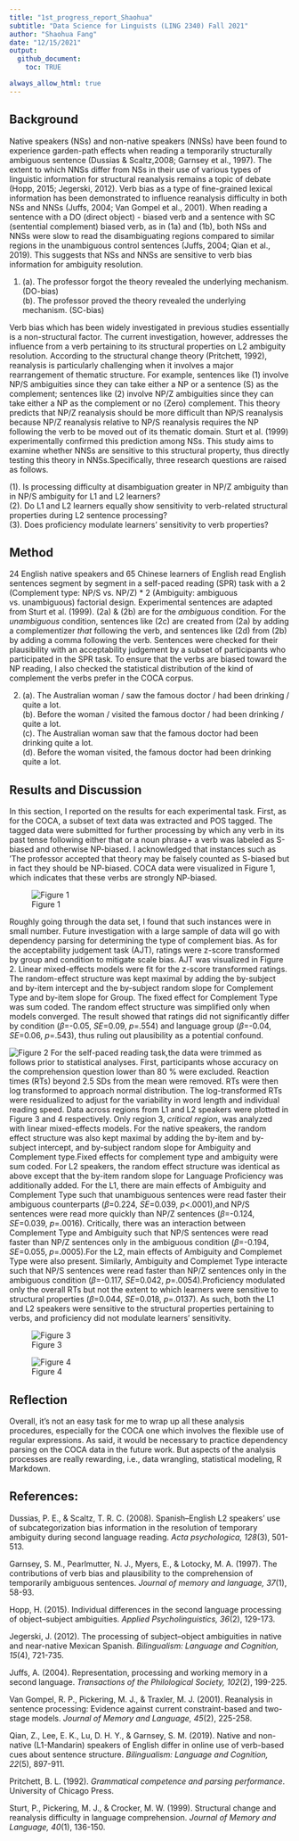 ```yaml
---
title: "1st_progress_report_Shaohua"
subtitle: "Data Science for Linguists (LING 2340) Fall 2021"
author: "Shaohua Fang"
date: "12/15/2021"
output: 
  github_document: 
    toc: TRUE

always_allow_html: true
---
```


## Background 

Native speakers (NSs) and non-native speakers (NNSs) have been found to experience garden-path effects when reading a temporarily structurally ambiguous sentence (Dussias & Scaltz,2008; Garnsey et al., 1997). The extent to which NNSs differ from NSs in their use of various types of linguistic information for structural reanalysis remains a topic of debate (Hopp, 2015; Jegerski, 2012). Verb bias as a type of fine-grained lexical information has been demonstrated to influence reanalysis difficulty in both NSs and NNSs (Juffs, 2004; Van Gompel et al., 2001). When reading a sentence with a DO (direct object) - biased verb and a sentence with SC (sentential complement) biased verb, as in (1a) and (1b), both NSs and NNSs were slow to read the disambiguating regions compared to similar regions in the unambiguous control sentences (Juffs, 2004; Qian et al., 2019). This suggests that NSs and NNSs are sensitive to verb bias information for ambiguity resolution.

1. (a). The professor forgot the theory revealed the underlying mechanism. (DO-bias) <br/>
   (b). The professor proved the theory revealed the underlying mechanism. (SC-bias)

Verb bias which has been widely investigated in previous studies essentially is a non-structural factor. The current investigation, however, addresses the influence from a verb pertaining to its structural properties on L2 ambiguity resolution. According to the structural change theory (Pritchett, 1992), reanalysis is particularly challenging when it involves a major rearrangement of thematic structure. For example, sentences like (1) involve NP/S ambiguities since they can take either a NP or a sentence (S) as the complement; sentences like (2) involve NP/Z ambiguities since they can take either a NP as the complement or no (Zero) complement. This theory predicts that NP/Z reanalysis should be more difficult than NP/S reanalysis because NP/Z reanalysis relative to NP/S reanalysis requires the NP following the verb to be moved out of its thematic domain. Sturt et al. (1999) experimentally confirmed this prediction among NSs. This study aims to examine whether NNSs are sensitive to this structural property, thus directly testing this theory in NNSs.Specifically, three research questions are raised as follows.

(1). Is processing difficulty at disambiguation greater in NP/Z ambiguity than in NP/S ambiguity for L1 and L2 learners? <br/>
(2). Do L1 and L2 learners equally show sensitivity to verb-related structural properties during L2 sentence processing? <br/>
(3). Does proficiency modulate learners’ sensitivity to verb properties?

## Method 

24 English native speakers and 65 Chinese learners of English read English sentences segment by segment in a self-paced reading (SPR) task with a 2 (Complement type: NP/S vs. NP/Z) * 2 (Ambiguity: ambiguous vs. unambiguous) factorial design. Experimental sentences are adapted from Sturt et al. (1999). (2a) & (2b) are for the *ambiguous* condition. For the *unambiguous* condition, sentences like (2c) are created from (2a) by adding a complementizer *that* following the verb, and sentences like (2d) from (2b) by adding a comma following the verb. Sentences were checked for their plausibility with an acceptability judgement by a subset of participants who participated in the SPR task. To ensure that the verbs are biased toward the NP reading, I also checked the statistical distribution of the kind of complement the verbs prefer in the COCA corpus. 

2. (a). The Australian woman / saw the famous doctor / had been drinking / quite a lot.<br/>
   (b). Before the woman / visited the famous doctor / had been drinking / quite a lot.<br/>
   (c). The Australian woman saw that the famous doctor had been drinking quite a lot.<br/>
   (d). Before the woman visited, the famous doctor had been drinking quite a lot.<br/>

## Results and Discussion

In this section, I reported on the results for each experimental task. First, as for the COCA, a subset of text data was extracted and POS tagged. The tagged data were submitted for further processing by which any verb in its past tense following either that or a noun phrase+ a verb was labeled as S-biased and otherwise NP-biased. I acknowledged that instances such as 'The professor accepted that theory may be falsely counted as S-biased but in fact they should be NP-biased. COCA data were visualized in Figure 1, which indicates that these verbs are strongly NP-biased.

![Figure 1](/Users/shaohuafang/Desktop/from_mac/Pittcourses/DataScience2021/final_project/Structural-Change-L2-Sentence-Processing/Data_Analysis/Corpus/Corpus_data_files/figure-gfm/barplot_forCOCA-1.png)

Roughly going through the data set, I found that such instances were in small number. Future investigation with a large sample of data will go with dependency parsing for determining the type of complement bias. As for the acceptability judgement task (AJT), ratings were z-score transformed by group and condition to mitigate scale bias. AJT was visualized in Figure 2. Linear mixed-effects models were fit for the z-score transformed ratings. The random-effect structure was kept maximal by adding the by-subject and by-item intercept and the by-subject random slope for Complement Type and by-item slope for Group. The fixed effect for Complement Type was sum coded. The random effect structure was simplified only when models converged. The result showed that ratings did not significantly differ by condition (*β*=-0.05, *SE*=0.09, *p*=.554) and language group (*β*=-0.04, *SE*=0.06, *p*=.543), thus ruling out plausibility as a potential confound. 

![Figure 2](/Users/shaohuafang/Desktop/from_mac/Pittcourses/DataScience2021/final_project/Structural-Change-L2-Sentence-Processing/Data_Analysis/AJT/L1_L2_Data/L1_L2_AJT_files/figure-gfm/barplot_forAJT-1.png)
For the self-paced reading task,the data were trimmed as follows prior to statistical analyses. First, participants whose accuracy on the comprehension question lower than 80 % were excluded. Reaction times (RTs) beyond 2.5 SDs from the mean were removed. RTs were then log transformed to approach normal distribution. The log-transformed RTs were residualized to adjust for the variability in word length and individual reading speed. Data across regions from L1 and L2 speakers were plotted in Figure 3 and 4 respectively. Only region 3, *critical region*, was analyzed with linear mixed-effects models. For the native speakers, the random effect structure was also kept maximal by adding the by-item and by-subject intercept, and by-subject random slope for Ambiguity and Complement type.Fixed effects for complement type and ambiguity were sum coded. For L2 speakers, the random effect structure was identical as above except that the by-item random slope for Language Proficiency was additionally added. For the L1, there are main effects of Ambiguity and Complement Type such that unambiguous sentences were read faster their ambiguous counterparts (*β*=0.224, *SE*=0.039, *p*<.0001),and NP/S sentences were read more quickly than NP/Z sentences (*β*=-0.124, *SE*=0.039, *p*=.0016). Critically, there was an interaction between Complement Type and Ambiguity such that NP/S sentences were read faster than NP/Z sentences only in the ambiguous condition (*β*=-0.194, *SE*=0.055, *p*=.0005).For the L2, main effects of Ambiguity and Complemet Type were also present. Similarly, Ambiguity and Complemet Type interacte such that NP/S sentences were read faster than NP/Z sentences only in the ambiguous condition (*β*=-0.117, *SE*=0.042, *p*=.0054).Proficiency modulated only the overall RTs but not the extent to which learners were sensitive to structural properties (*β*=0.044, *SE*=0.018, *p*=.0137). As such, both the L1 and L2 speakers were sensitive to the structural properties pertaining to verbs, and proficiency did not modulate learners' sensitivity.

![Figure 3](/Users/shaohuafang/Desktop/from_mac/Pittcourses/DataScience2021/final_project/Structural-Change-L2-Sentence-Processing/Data_Analysis/SPR/SPR_Analysis_files/figure-gfm/lineplot_L1-1.png)

![Figure 4](/Users/shaohuafang/Desktop/from_mac/Pittcourses/DataScience2021/final_project/Structural-Change-L2-Sentence-Processing/Data_Analysis/SPR/SPR_Analysis_files/figure-gfm/lineplot_L2-1.png)

## Reflection

Overall, it's not an easy task for me to wrap up all these analysis procedures, especially for the COCA one which involves the flexible use of regular expressions. As said, it would be necessary to practice dependency parsing on the COCA data in the future work. But aspects of the analysis processes are really rewarding, i.e., data wrangling, statistical modeling, R Markdown. 

## References:

Dussias, P. E., & Scaltz, T. R. C. (2008). Spanish–English L2 speakers’ use of subcategorization bias information in the resolution of temporary ambiguity during second language reading. *Acta psychologica, 128*(3), 501-513.

Garnsey, S. M., Pearlmutter, N. J., Myers, E., & Lotocky, M. A. (1997). The contributions of verb bias and plausibility to the comprehension of temporarily ambiguous sentences. *Journal of memory and language, 37*(1), 58-93.

Hopp, H. (2015). Individual differences in the second language processing of object–subject ambiguities. *Applied Psycholinguistics, 36*(2), 129-173.

Jegerski, J. (2012). The processing of subject–object ambiguities in native and near-native Mexican Spanish. *Bilingualism: Language and Cognition, 15*(4), 721-735.

Juffs, A. (2004). Representation, processing and working memory in a second language. *Transactions of the Philological Society, 102*(2), 199-225.

Van Gompel, R. P., Pickering, M. J., & Traxler, M. J. (2001). Reanalysis in sentence processing: Evidence against current constraint-based and two-stage models. *Journal of Memory and Language, 45*(2), 225-258.

Qian, Z., Lee, E. K., Lu, D. H. Y., & Garnsey, S. M. (2019). Native and non-native (L1-Mandarin) speakers of English differ in online use of verb-based cues about sentence structure. *Bilingualism: Language and Cognition, 22*(5), 897-911.

Pritchett, B. L. (1992). *Grammatical competence and parsing performance*. University of Chicago Press.

Sturt, P., Pickering, M. J., & Crocker, M. W. (1999). Structural change and reanalysis difficulty in language comprehension. *Journal of Memory and Language, 40*(1), 136-150.


 






















